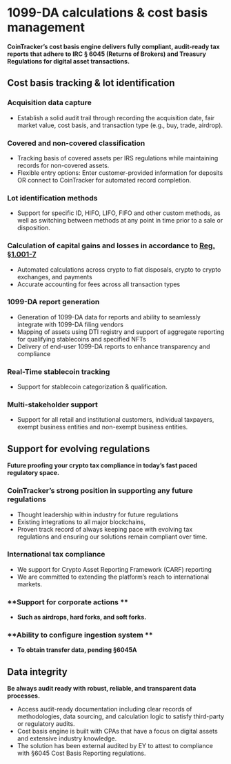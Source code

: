 # **1099-DA calculations & cost basis management**

**CoinTracker’s cost basis engine delivers fully compliant, audit-ready tax reports that adhere to IRC § 6045 (Returns of Brokers) and Treasury Regulations for digital asset transactions.**

## **Cost basis tracking & lot identification**

### **Acquisition data capture**

- Establish a solid audit trail through recording the acquisition date, fair market value, cost basis, and transaction type (e.g., buy, trade, airdrop).

### **Covered and non-covered classification**

- Tracking basis of covered assets per IRS regulations while maintaining records for non-covered assets.
- Flexible entry options: Enter customer-provided information for deposits OR connect to CoinTracker for automated record completion.

### **Lot identification methods**

- Support for specific ID, HIFO, LIFO, FIFO and other custom methods, as well as switching between methods at any point in time prior to a sale or disposition.

### Calculation of capital gains and losses in accordance to [Reg. §1.001-7](https://www.law.cornell.edu/cfr/text/26/1.1001-7)

- Automated calculations across crypto to fiat disposals, crypto to crypto exchanges, and payments
- Accurate accounting for fees across all transaction types

### **1099-DA report generation**

- Generation of 1099-DA data for reports and ability to seamlessly integrate with 1099-DA filing vendors
- Mapping of assets using DTI registry and support of aggregate reporting for qualifying stablecoins and specified NFTs
- Delivery of end-user 1099-DA reports to enhance transparency and compliance

### **Real-Time stablecoin tracking**

- Support for stablecoin categorization & qualification.

### Multi-stakeholder support

- Support for all retail and institutional customers, individual taxpayers, exempt business entities and non-exempt business entities.

## **Support for evolving regulations**

**Future proofing your crypto tax compliance in today’s fast paced regulatory space.**

### **CoinTracker’s strong position in supporting any future regulations**

- Thought leadership within industry for future regulations
- Existing integrations to all major blockchains,
- Proven track record of always keeping pace with evolving tax regulations and ensuring our solutions remain compliant over time.

### **International tax compliance**

- We support for Crypto Asset Reporting Framework (CARF) reporting
- We are committed to extending the platform’s reach to international markets.

### **Support for corporate actions **

- **Such as airdrops, hard forks, and soft forks.**

### **Ability to configure ingestion system **

- **To obtain transfer data, pending §6045A**

## Data integrity

**Be always audit ready with robust, reliable, and transparent data processes.**

- Access audit-ready documentation including clear records of methodologies, data sourcing, and calculation logic to satisfy third-party or regulatory audits.
- Cost basis engine is built with CPAs that have a focus on digital assets and extensive industry knowledge.
- The solution has been external audited by EY to attest to compliance with §6045 Cost Basis Reporting regulations.